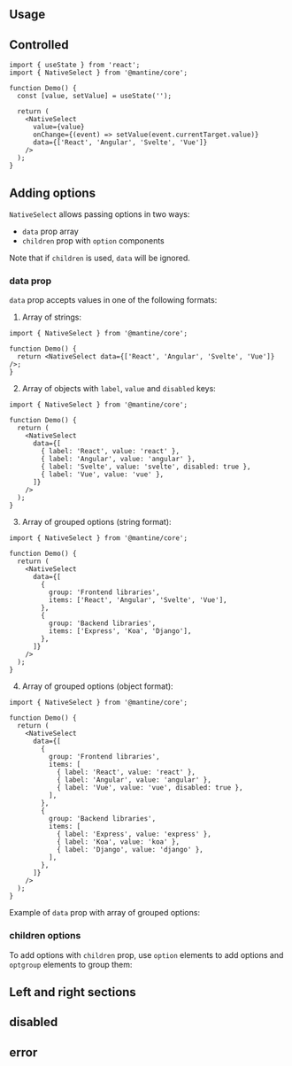 

## Usage

<InputFeatures component="NativeSelect" element="select" />

<Demo data={NativeSelectDemos.usage} />

## Controlled

```tsx
import { useState } from 'react';
import { NativeSelect } from '@mantine/core';

function Demo() {
  const [value, setValue] = useState('');

  return (
    <NativeSelect
      value={value}
      onChange={(event) => setValue(event.currentTarget.value)}
      data={['React', 'Angular', 'Svelte', 'Vue']}
    />
  );
}
```

## Adding options

`NativeSelect` allows passing options in two ways:

- `data` prop array
- `children` prop with `option` components

Note that if `children` is used, `data` will be ignored.

### data prop

`data` prop accepts values in one of the following formats:

1. Array of strings:

```tsx
import { NativeSelect } from '@mantine/core';

function Demo() {
  return <NativeSelect data={['React', 'Angular', 'Svelte', 'Vue']} />;
}
```

2. Array of objects with `label`, `value` and `disabled` keys:

```tsx
import { NativeSelect } from '@mantine/core';

function Demo() {
  return (
    <NativeSelect
      data={[
        { label: 'React', value: 'react' },
        { label: 'Angular', value: 'angular' },
        { label: 'Svelte', value: 'svelte', disabled: true },
        { label: 'Vue', value: 'vue' },
      ]}
    />
  );
}
```

3. Array of grouped options (string format):

```tsx
import { NativeSelect } from '@mantine/core';

function Demo() {
  return (
    <NativeSelect
      data={[
        {
          group: 'Frontend libraries',
          items: ['React', 'Angular', 'Svelte', 'Vue'],
        },
        {
          group: 'Backend libraries',
          items: ['Express', 'Koa', 'Django'],
        },
      ]}
    />
  );
}
```

4. Array of grouped options (object format):

```tsx
import { NativeSelect } from '@mantine/core';

function Demo() {
  return (
    <NativeSelect
      data={[
        {
          group: 'Frontend libraries',
          items: [
            { label: 'React', value: 'react' },
            { label: 'Angular', value: 'angular' },
            { label: 'Vue', value: 'vue', disabled: true },
          ],
        },
        {
          group: 'Backend libraries',
          items: [
            { label: 'Express', value: 'express' },
            { label: 'Koa', value: 'koa' },
            { label: 'Django', value: 'django' },
          ],
        },
      ]}
    />
  );
}
```

Example of `data` prop with array of grouped options:

<Demo data={NativeSelectDemos.data} />

### children options

To add options with `children` prop, use `option` elements to add options and `optgroup`
elements to group them:

<Demo data={NativeSelectDemos.options} />

## Left and right sections

<Demo data={NativeSelectDemos.sections} />

## disabled

<Demo data={NativeSelectDemos.disabled} />

## error

<Demo data={NativeSelectDemos.error} />

<InputAccessibility component="NativeSelect" />
